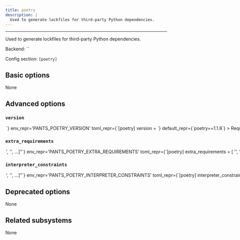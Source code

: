 ```yaml
---
title: poetry
description: |
  Used to generate lockfiles for third-party Python dependencies.
---
```



---

Used to generate lockfiles for third-party Python dependencies.

Backend: <span className="color--primary">``</span>

Config section: <span className="color--primary">`[poetry]`</span>

<span className={styles.options}>

## Basic options

None

## Advanced options

### `version`

<Option
  cli_repr={`--poetry-version=<str>`}
  env_repr='PANTS_POETRY_VERSION'
  toml_repr={`[poetry]
version = <str>`}
  default_repr={`poetry==1.1.8`}
>

Requirement string for the tool.

</Option>

### `extra_requirements`

<Option
  cli_repr={`--poetry-extra-requirements="['<str>', '<str>', ...]"`}
  env_repr='PANTS_POETRY_EXTRA_REQUIREMENTS'
  toml_repr={`[poetry]
extra_requirements = [
    '<str>',
    '<str>',
    ...,
]`}
  default_repr={`[]`}
>

Any additional requirement strings to use with the tool. This is useful if the tool allows you to install plugins or if you need to constrain a dependency to a certain version.

</Option>

### `interpreter_constraints`

<Option
  cli_repr={`--poetry-interpreter-constraints="['<str>', '<str>', ...]"`}
  env_repr='PANTS_POETRY_INTERPRETER_CONSTRAINTS'
  toml_repr={`[poetry]
interpreter_constraints = [
    '<str>',
    '<str>',
    ...,
]`}
  default_repr={`[\n  "CPython>=3.6"\n]`}
>

Python interpreter constraints for this tool.

</Option>

## Deprecated options

None

## Related subsystems

None

</span>
